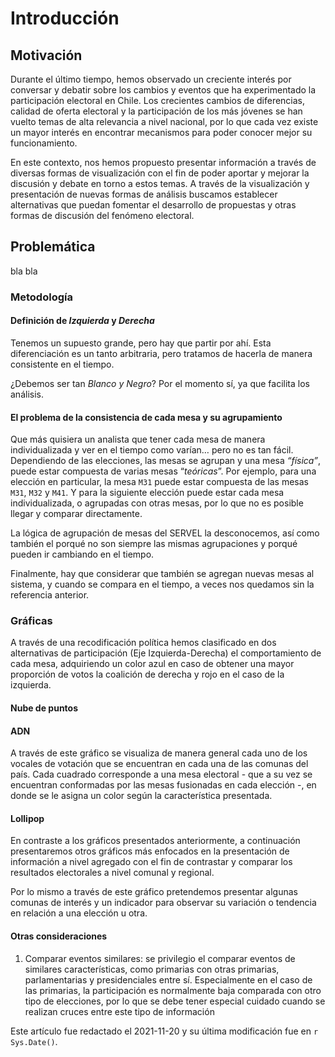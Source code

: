 # Introducción

## Motivación

Durante el último tiempo, hemos observado un creciente interés por conversar y debatir sobre los cambios y eventos que ha experimentado la participación electoral en Chile. Los crecientes cambios de diferencias, calidad de oferta electoral y la participación de los más jóvenes se han vuelto temas de alta relevancia a nivel nacional, por lo que cada vez existe un mayor interés en encontrar mecanismos para poder conocer mejor su funcionamiento.

En este contexto, nos hemos propuesto presentar información a través de diversas formas de visualización con el fin de poder aportar y mejorar la discusión y debate en torno a estos temas. A través de la visualización y presentación de nuevas formas de análisis buscamos establecer alternativas que puedan fomentar el desarrollo de propuestas y otras formas de discusión del fenómeno electoral. 

## Problemática

bla bla

### Metodología

#### Definición de *Izquierda* y *Derecha*

Tenemos un supuesto grande, pero hay que partir por ahí. Esta diferenciación es un tanto arbitraria, pero tratamos de hacerla de manera consistente en el tiempo.

¿Debemos ser tan *Blanco y Negro*? Por el momento sí, ya que facilita los análisis. 


#### El problema de la consistencia de cada mesa y su agrupamiento

Que más quisiera un analista que tener cada mesa de manera individualizada y ver en el tiempo como varían... pero no es tan fácil. Dependiendo de las elecciones, las mesas se agrupan y una mesa *"física"*, puede estar compuesta de varias mesas "*teóricas*". Por ejemplo, para una elección en particular, la mesa `M31` puede estar compuesta de las mesas `M31`, `M32` y `M41`. Y para la siguiente elección puede estar cada mesa individualizada, o agrupadas con otras mesas, por lo que no es posible llegar y comparar directamente.

La lógica de agrupación de mesas del SERVEL la desconocemos, así como también el porqué no son siempre las mismas agrupaciones y porqué pueden ir cambiando en el tiempo. 

Finalmente, hay que considerar que también se agregan nuevas mesas al sistema, y cuando se compara en el tiempo, a veces nos quedamos sin la referencia anterior.


### Gráficas

A través de una recodificación política hemos clasificado en dos alternativas de participación (Eje Izquierda-Derecha) el comportamiento de cada mesa, adquiriendo un color azul en caso de obtener una mayor proporción de votos la coalición de derecha y rojo en el caso de la izquierda.

#### Nube de puntos

#### ADN

A través de este gráfico se visualiza de manera general cada uno de los vocales de votación que se encuentran en cada una de las comunas del país. Cada cuadrado corresponde a una mesa electoral - que a su vez se encuentran conformadas por las mesas fusionadas en cada elección -, en donde se le asigna un color según la característica presentada.

#### Lollipop

En contraste a los gráficos presentados anteriormente, a continuación presentaremos otros gráficos más enfocados en la presentación de información a nivel agregado con el fin de contrastar y comparar los resultados electorales a nivel comunal y regional.


Por lo mismo a través de este gráfico pretendemos presentar algunas comunas de interés y un indicador para observar su variación o tendencia en relación a una elección u otra. 



#### Otras consideraciones


1. Comparar eventos similares: se privilegio el comparar eventos de similares características, como primarias con otras primarias, parlamentarias y presidenciales entre sí. Especialmente en el caso de las primarias, la participación es normalmente baja comparada con otro tipo de elecciones, por lo que se debe tener especial cuidado cuando se realizan cruces entre este tipo de información



::: {.infobox .caution data-latex="{caution}"}
Este artículo fue redactado el 2021-11-20 y su última modificación fue en `r Sys.Date()`.
:::